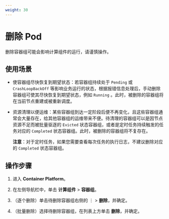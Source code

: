 ```yaml
---
weight: 30
---
```


# 删除 Pod

删除容器组可能会影响计算组件的运行，请谨慎操作。


## 使用场景

* 使容器组尽快恢复到期望状态：若容器组持续处于 `Pending` 或 `CrashLoopBackOff` 等影响业务运行的状态，根据报错信息处理后，手动删除容器组可使其尽快恢复到期望状态，例如 `Running` 。此时，被删除的容器组将在当前节点重建或被重新调度。


* 资源清理以便运维：某些容器组到达一定阶段后便不再变化，且这些容器组通常会大量存在，给其他容器组的运维带来不便。待清理的容器组可以是因节点资源不足而被批量驱逐的 `Evicted` 状态容器组，或者是定时任务持续触发的任务对应的 `Completed` 状态容器组。此时，被删除的容器组将不复存在。

    **注意**：对于定时任务，如果您需要查看每次任务的执行日志，不建议删除对应的 `Completed` 状态容器组。
    



## 操作步骤

1. 进入 **Container Platform**。

1. 在左侧导航栏中，单击 **计算组件** > **容器组**。

2. （逐个删除）单击待删除容器组右侧的 ⋮ > **删除**，并确定。
3. （批量删除）选择待删除容器组，在列表上方单击 **删除**，并确定。
